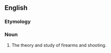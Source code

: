 ==English==

===Etymology===
{{blend|en|trigger|trigonometry}}

===Noun===
{{en-noun|-}}
# {{lb|en|humorous}} The theory and study of firearms and shooting.